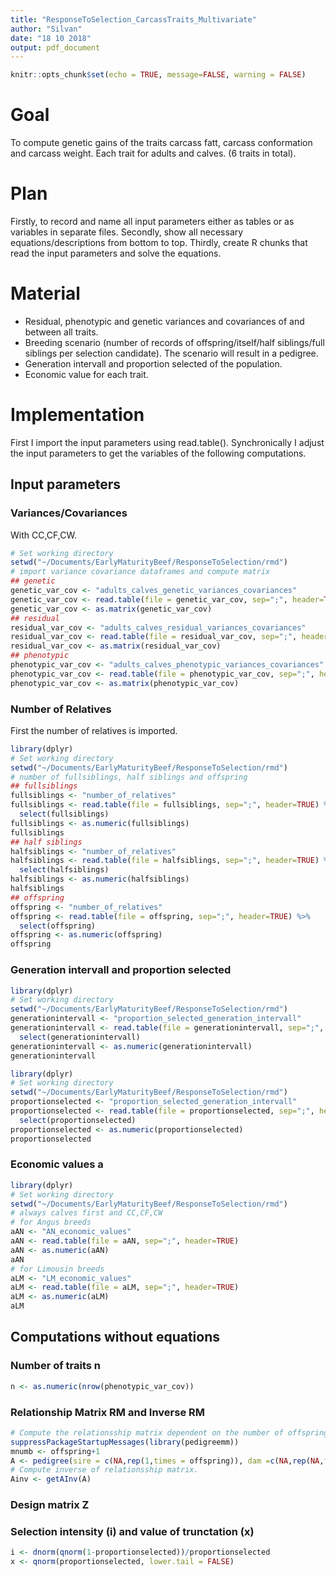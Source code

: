```yaml
---
title: "ResponseToSelection_CarcassTraits_Multivariate"
author: "Silvan"
date: "18 10 2018"
output: pdf_document
---
```


```r
knitr::opts_chunk$set(echo = TRUE, message=FALSE, warning = FALSE)
```

# Goal

To compute genetic gains of the traits carcass fatt, carcass conformation and carcass weight. Each trait for adults and calves. (6 traits in total).

# Plan

Firstly, to record and name all input parameters either as tables or as variables in separate files.
Secondly, show all necessary equations/descriptions from bottom to top.
Thirdly, create R chunks that read the input parameters and solve the equations.

# Material

* Residual, phenotypic and genetic variances and covariances of and between all traits.
* Breeding scenario (number of records of offspring/itself/half siblings/full siblings per selection candidate). The scenario will result in a pedigree.
* Generation intervall and proportion selected of the population.
* Economic value for each trait.

# Implementation

First I import the input parameters using read.table(). 
Synchronically I adjust the input parameters to get the variables of the following computations.

## Input parameters

### Variances/Covariances

With CC,CF,CW.
```r
# Set working directory
setwd("~/Documents/EarlyMaturityBeef/ResponseToSelection/rmd")
# import variance covariance dataframes and compute matrix
## genetic
genetic_var_cov <- "adults_calves_genetic_variances_covariances"
genetic_var_cov <- read.table(file = genetic_var_cov, sep=";", header=TRUE)
genetic_var_cov <- as.matrix(genetic_var_cov)
## residual
residual_var_cov <- "adults_calves_residual_variances_covariances"
residual_var_cov <- read.table(file = residual_var_cov, sep=";", header=TRUE)
residual_var_cov <- as.matrix(residual_var_cov)
## phenotypic
phenotypic_var_cov <- "adults_calves_phenotypic_variances_covariances"
phenotypic_var_cov <- read.table(file = phenotypic_var_cov, sep=";", header=TRUE)
phenotypic_var_cov <- as.matrix(phenotypic_var_cov)
```

### Number of Relatives

First the number of relatives is imported.
```r
library(dplyr)
# Set working directory
setwd("~/Documents/EarlyMaturityBeef/ResponseToSelection/rmd")
# number of fullsiblings, half siblings and offspring
## fullsiblings
fullsiblings <- "number_of_relatives"
fullsiblings <- read.table(file = fullsiblings, sep=";", header=TRUE) %>%
  select(fullsiblings)
fullsiblings <- as.numeric(fullsiblings)
fullsiblings
## half siblings
halfsiblings <- "number_of_relatives"
halfsiblings <- read.table(file = halfsiblings, sep=";", header=TRUE) %>%
  select(halfsiblings)
halfsiblings <- as.numeric(halfsiblings)
halfsiblings
## offspring
offspring <- "number_of_relatives"
offspring <- read.table(file = offspring, sep=";", header=TRUE) %>%
  select(offspring)
offspring <- as.numeric(offspring)
offspring
```


### Generation intervall and proportion selected

```r
library(dplyr)
# Set working directory
setwd("~/Documents/EarlyMaturityBeef/ResponseToSelection/rmd")
generationintervall <- "proportion_selected_generation_intervall"
generationintervall <- read.table(file = generationintervall, sep=";", header=TRUE) %>%
  select(generationintervall)
generationintervall <- as.numeric(generationintervall)
generationintervall
```

```r
library(dplyr)
# Set working directory
setwd("~/Documents/EarlyMaturityBeef/ResponseToSelection/rmd")
proportionselected <- "proportion_selected_generation_intervall"
proportionselected <- read.table(file = proportionselected, sep=";", header=TRUE) %>%
  select(proportionselected)
proportionselected <- as.numeric(proportionselected)
proportionselected
```

### Economic values a

```r
library(dplyr)
# Set working directory
setwd("~/Documents/EarlyMaturityBeef/ResponseToSelection/rmd")
# always calves first and CC,CF,CW
# for Angus breeds
aAN <- "AN_economic_values"
aAN <- read.table(file = aAN, sep=";", header=TRUE)
aAN <- as.numeric(aAN)
aAN
# for Limousin breeds
aLM <- "LM_economic_values"
aLM <- read.table(file = aLM, sep=";", header=TRUE)
aLM <- as.numeric(aLM)
aLM
```

## Computations without equations

### Number of traits n

```r
n <- as.numeric(nrow(phenotypic_var_cov))
```

### Relationship Matrix RM and Inverse RM

```r
# Compute the relationsship matrix dependent on the number of offspring of the selection candidate. The selection candidate is the first animal.
suppressPackageStartupMessages(library(pedigreemm))
mnumb <- offspring+1
A <- pedigree(sire = c(NA,rep(1,times = offspring)), dam =c(NA,rep(NA,times = offspring)), label = 1:mnumb)
# Compute inverse of relationsship matrix.
Ainv <- getAInv(A)
```

### Design matrix Z



### Selection intensity (i) and value of trunctation (x)

```r
i <- dnorm(qnorm(1-proportionselected))/proportionselected
x <- qnorm(proportionselected, lower.tail = FALSE)
```

###



